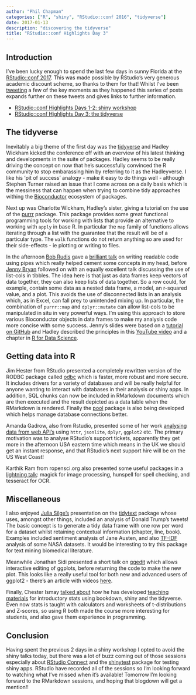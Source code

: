 ```yaml
---
author: "Phil Chapman"
categories: ["R", "shiny", "RStudio::conf 2016", "tidyverse"]
date: 2017-01-13
description: "discovering the tidyverse"
title: "RStudio::conf Highlights Day 3"
---
```


## Introduction
I've been lucky enough to spend the last few days in sunny Florida at the [RStudio::conf 2017](https://www.rstudio.com/conference/).  This was made possible by RStudio's very generous academic discount scheme, so thanks to them for that! Whilst I've been [tweeting](https://twitter.com/search?f=tweets&vertical=default&q=chapmandu2%20%23rstudioconf&src=typd) a few of the key moments as they happened this series of posts expands further on these tweets and gives links to further information.

- [RStudio::conf Highlights Days 1-2: shiny workshop](/post/2017-01-12-rstudio-conference-highlights-1/)
- [RStudio::conf Highlights Day 3: the tidyverse](/post/2017-01-13-rstudio-conference-highlights-2/)

## The tidyverse
Inevitably a big theme of the first day was the [tidyverse](http://www.tidyverse.org) and Hadley Wickham kicked the conference off with an overview of his latest thinking and developments in the suite of packages.  Hadley seems to be really driving the concept on now that he's successfully convinced the R community to stop embarassing him by referring to it as the Hadleyverse. I like his 'pit of success' analogy - make it easy to do things well - although Stephen Turner raised an issue that I come across on a daily basis which is the messiness that can happen when trying to combine tidy approaches withing the [Bioconductor](http://www.bioconductor.org) ecosystem of packages.  

Next up was Charlotte Wickham, Hadley's sister, giving a tutorial on the use of the [purrr](https://cran.r-project.org/web/packages/purrr/index.html) package.  This package provides some great functional programming tools for working with lists that provide an alternative to working with `apply` in base R.  In particular the `map` family of functions allows iterating through a list with the guarantee that the result will be of a particular type.  The `walk` functions do not return anything so are used for their side-effects - ie plotting or writing to files.  

In the afternoon [Bob Rudis](https://twitter.com/hrbrmstr) gave a [brilliant talk](https://github.com/hrbrmstr/rstudioconf2017) on writing readable code using pipes which really helped cement some concepts in my head, before [Jenny Bryan](https://twitter.com/JennyBryan) followed on with an equally excellent talk discussing the use of list-cols in tibbles.  The idea here is that just as data frames keep vectors of data together, they can also keep lists of data together.  So a row could, for example, contain some data as a nested data frame, a model, an r-squared value, and a plot.  This avoids the use of disconnected lists in an analysis which, as in Excel, can fall prey to unintended mixing up.  In particular, the combination of `purrr::map` and `dplyr::mutate` can allow list-cols to be manipulated in situ in very powerful ways.  I'm using this approach to store various Bioconductor objects in data frames to make my analysis code more concise with some success.  Jenny's slides were based on a [tutorial on GitHub](http://jennybc.github.io/purrr-tutorial/) and Hadley described the principles in this [YouTube video](https://www.youtube.com/watch?v=rz3_FDVt9eg) and a chapter in [R for Data Science](http://r4ds.had.co.nz/many-models.html).

## Getting data into R
Jim Hester from RStudio presented a completely rewritten version of the RODBC package called  [odbc](https://github.com/rstats-db/odbc) which is faster, more robust and more secure.   It includes drivers for a variety of databases and will be really helpful for anyone wanting to interact with databases in their analysis or shiny apps.  In addition, SQL chunks can now be included in RMarkdown documents which are then executed and the result depicted as a data table when the RMarkdown is rendered.  Finally the [pool](https://github.com/rstudio/pool) package is also being developed which helps manage database connections better.

Amanda Gadrow, also from Rstudio, presented some of her work [analysing data from web API's](https://github.com/ajmcoqui/webAPIsR) using `httr`, `jsonlite`, `dplyr`, `ggplot2` etc.  The primary motivation was to analyse RStudio's support tickets, apparently they get more in the afternoon USA eastern time which means in the UK we should get an instant response, and that RStudio's next support hire will be on the US West Coast!

Karthik Ram from ropensci.org also presented some useful packages in a [lightning talk](http://inundata.org/talks/rc17/): magick for image processing, hunspell for spell checking, and tesseract for OCR. 

## Miscellaneous
I also enjoyed [Julia Silge's](https://twitter.com/juliasilge) presentation on the [tidytext](http://www.tidytextmining.org) package whose uses, amongst other things, included an analysis of Donald Trump's tweets!  The basic concept is to generate a tidy data frame with one row per word for a dataset whilst retaining contextual information (chapter, line, book).  Examples included sentiment analysis of Jane Austen, and also [TF-IDF](https://en.wikipedia.org/wiki/Tf%E2%80%93idf) analysis of some NASA datasets.  It would be interesting to try this package for text mining biomedical literature.

Meanwhile Jonathan Sidi presented a short talk on [ggedit](https://github.com/yonicd/ggedit) which allows interactive editing of ggplots, before returning the code to make the new plot.  This looks like a really useful tool for both new and advanced users of ggplot2 - there's an article with videos [here](https://t.co/m7VlmjI5SV).  

Finally, Chester Ismay [talked about](http://ismayc.github.io/rsconf/slides.html) how he has developed [teaching materials](http://moderndive.com/) for introductory stats using bookdown, shiny and the tidyverse.  Even now stats is taught with calculators and worksheets of t-distributions and Z-scores, so using R both made the course more interesting for students, and also gave them experience in programming.

## Conclusion
Having spent the previous 2 days in a shiny workshop I opted to avoid the shiny talks today, but there was a lot of buzz coming out of those sessions especially about [RStudio Connect](https://www.rstudio.com/products/connect/) and the [shinytest](https://github.com/rstudio/shinytest) package for testing shiny apps.  RStudio have recorded all of the sessions so I'm looking forward to watching what I've missed when it's available! Tomorrow I'm looking forward to the RMarkdown sessions, and hoping that blogdown will get a mention!!




